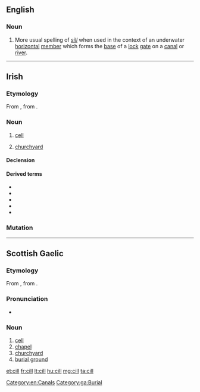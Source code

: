 ==English==

===Noun===
{{en-noun}}

# More usual spelling of ''[[sill]]'' when used in the context of an underwater [[horizontal]] [[member]] which forms the [[base]] of a  [[lock]] [[gate]] on a [[canal]] or [[river]].

[[Category:en:Canals]]

----

==Irish==

===Etymology===
From {{etyl|sga|ga}} {{term|cell|lang=sga}}, from {{etyl|la|ga}} {{term|cella|lang=la}}.

===Noun===
{{ga-noun|cille|cealla|g=f}}

# {{context|biology|lang=ga}} [[cell]]
# [[churchyard]]

====Declension====
{{ga-decl-f2|c|ill|ille|pl=ealla|genpl=eall}}

====Derived terms====
* {{l|ga|aerchill|g=f||air cell}}
* {{l|ga|aoncheallach}}
* {{l|ga|cillín}}
* {{l|ga|eachtarcheallach|pos=adj||extracellular}}
* {{l|ga|fótaichill}}

===Mutation===
{{ga mut cons|c|ill}}

[[Category:ga:Burial]]

----

==Scottish Gaelic==

===Etymology===
From {{etyl|sga|gd}} {{term|cell|lang=sga}}, from {{etyl|la|gd}} {{term|cella|lang=la}}.

===Pronunciation===
* {{IPA|[kʲiːʎ]|lang=gd}}

===Noun===
{{gd-noun|g=f|gen=cille|pl=cilltean}}

# [[cell]]
# [[chapel]]
# [[churchyard]]
# [[burial ground]]

[[et:cill]]
[[fr:cill]]
[[lt:cill]]
[[hu:cill]]
[[mg:cill]]
[[ta:cill]]